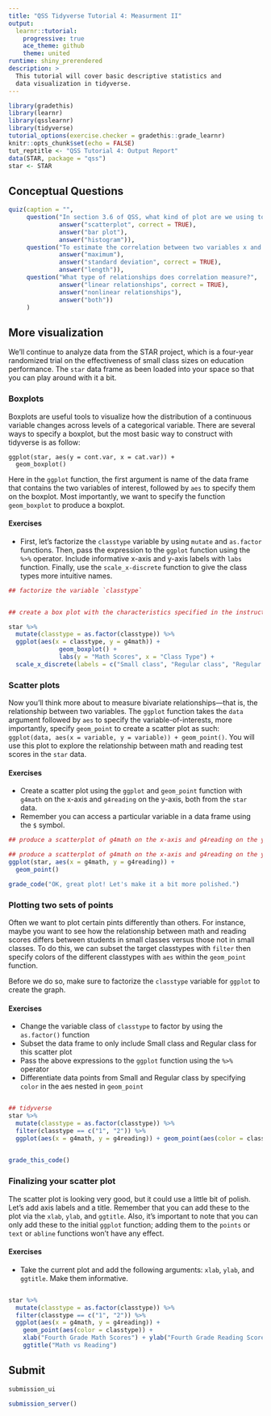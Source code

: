```yaml
---
title: "QSS Tidyverse Tutorial 4: Measurment II"
output:
  learnr::tutorial:
    progressive: true
    ace_theme: github
    theme: united
runtime: shiny_prerendered
description: >
  This tutorial will cover basic descriptive statistics and
  data visualization in tidyverse.
---
```


```r
library(gradethis)
library(learnr)
library(qsslearnr)
library(tidyverse)
tutorial_options(exercise.checker = gradethis::grade_learnr)
knitr::opts_chunk$set(echo = FALSE)
tut_reptitle <- "QSS Tutorial 4: Output Report"
data(STAR, package = "qss")
star <- STAR
```

## Conceptual Questions


```r
quiz(caption = "",
     question("In section 3.6 of QSS, what kind of plot are we using to visualize ideological differences between Democrats and Republicans?",
              answer("scatterplot", correct = TRUE),
              answer("bar plot"),
              answer("histogram")),
     question("To estimate the correlation between two variables x and y, we need to know the mean of each as well as the:",
              answer("maximum"),
              answer("standard deviation", correct = TRUE),
              answer("length")),
     question("What type of relationships does correlation measure?",
              answer("linear relationships", correct = TRUE),
              answer("nonlinear relationships"),
              answer("both"))
     )
```



## More visualization


We'll continue to analyze data from the STAR project, which is a four-year randomized trial on the effectiveness of small class sizes on education performance. The `star` data frame as been loaded into your space so that you can play around with it a bit.

### Boxplots

Boxplots are useful tools to visualize how the distribution of a continuous variable changes across levels of a categorical variable. There are several ways to specify a boxplot, but the most basic way to construct with tidyverse is as follow:

    ggplot(star, aes(y = cont.var, x = cat.var)) +
      geom_boxplot()

Here in the `ggplot` function, the first argument is name of the data frame that contains the two variables of interest, followed by `aes` to specify them on the boxplot. Most importantly, we want to specify the function `geom_boxplot` to produce a boxplot.

#### Exercises

- First, let's factorize the `classtype` variable by using `mutate` and `as.factor` functions. Then, pass the expression to the `ggplot` function using the `%>%` operator. Include informative x-axis and y-axis labels with `labs` function. Finally, use the `scale_x-discrete` function to give the class types more intuitive names. 

```r
## factorize the variable `classtype`


## create a box plot with the characteristics specified in the instructions


```


```r
star %>% 
  mutate(classtype = as.factor(classtype)) %>%
  ggplot(aes(x = classtype, y = g4math)) + 
              geom_boxplot() +
              labs(y = "Math Scores", x = "Class Type") +
  scale_x_discrete(labels = c("Small class", "Regular class", "Regular class with aid"))
```

### Scatter plots

Now you'll think more about to measure bivariate relationships---that is, the relationship between two variables. The `ggplot` function takes the `data` argument followed by `aes` to specify the variable-of-interests, more importantly, specify `geom_point` to create a scatter plot as such: `ggplot(data, aes(x = variable, y = variable)) + geom_point()`. You will use this plot to explore the relationship between math and reading test scores in the `star` data.

#### Exercises
- Create a scatter plot using the `ggplot` and `geom_point` function with `g4math` on the x-axis and `g4reading` on the y-axis, both from the `star` data.
- Remember you can access a particular variable in a data frame using the `$` symbol.

```r
## produce a scatterplot of g4math on the x-axis and g4reading on the y-axis

```

```r
## produce a scatterplot of g4math on the x-axis and g4reading on the y-axis
ggplot(star, aes(x = g4math, y = g4reading)) +
  geom_point()
```

```r
grade_code("OK, great plot! Let's make it a bit more polished.")
```


### Plotting two sets of points

Often we want to plot certain pints differently than others. For instance, maybe you want to see how the relationship between math and reading scores differs between students in small classes versus those not in small classes. To do this, we can subset the target classtypes with `filter` then specify colors of the different classtypes with `aes` within the `geom_point` function.

Before we do so, make sure to factorize the `classtype` variable for `ggplot` to create the graph.

#### Exercises

- Change the variable class of `classtype` to factor by using the `as.factor()` function
- Subset the data frame to only include Small class and Regular class for this scatter plot
- Pass the above expressions to the `ggplot` function using the `%>%` operator
- Differentiate data points from Small and Regular class by specifying `color` in the aes nested in `geom_point` 


```r

```


```r
## tidyverse
star %>% 
  mutate(classtype = as.factor(classtype)) %>%
  filter(classtype == c("1", "2")) %>%
  ggplot(aes(x = g4math, y = g4reading)) + geom_point(aes(color = classtype)) 
  
```

```r
grade_this_code()
```

### Finalizing your scatter plot

The scatter plot is looking very good, but it could use a little bit of polish. Let's add axis labels and a title. Remember that you can add these to the plot via the `xlab`, `ylab`, and `ggtitle`. Also, it's important to note that you can only add these to the initial `ggplot` function; adding them to the `points` or `text` or `abline` functions won't have any effect.

#### Exercises
- Take the current plot and add the following arguments: `xlab`, `ylab`, and `ggtitle`. Make them informative.

```r

```


```r
star %>% 
  mutate(classtype = as.factor(classtype)) %>%
  filter(classtype == c("1", "2")) %>%
  ggplot(aes(x = g4math, y = g4reading)) +
    geom_point(aes(color = classtype)) +
    xlab("Fourth Grade Math Scores") + ylab("Fourth Grade Reading Score") +
    ggtitle("Math vs Reading")
```

## Submit

```r
submission_ui
```

```r
submission_server()
```
